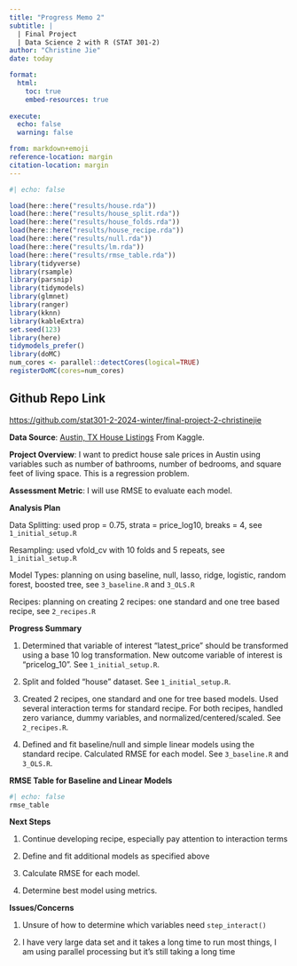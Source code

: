 ```yaml
---
title: "Progress Memo 2"
subtitle: |
  | Final Project 
  | Data Science 2 with R (STAT 301-2)
author: "Christine Jie"
date: today

format:
  html:
    toc: true
    embed-resources: true
    
execute:
  echo: false
  warning: false

from: markdown+emoji 
reference-location: margin
citation-location: margin
---
```

```r
#| echo: false

load(here::here("results/house.rda"))
load(here::here("results/house_split.rda"))
load(here::here("results/house_folds.rda"))
load(here::here("results/house_recipe.rda"))
load(here::here("results/null.rda"))
load(here::here("results/lm.rda"))
load(here::here("results/rmse_table.rda"))
library(tidyverse)
library(rsample)
library(parsnip)
library(tidymodels)
library(glmnet)
library(ranger)
library(kknn)
library(kableExtra)
set.seed(123)
library(here)
tidymodels_prefer()
library(doMC)
num_cores <- parallel::detectCores(logical=TRUE)
registerDoMC(cores=num_cores)
```




::: {.callout-tip icon=false}

## Github Repo Link

[https://github.com/stat301-2-2024-winter/final-project-2-christinejie](https://github.com/stat301-2-2024-winter/final-project-2-christinejie)

:::

**Data Source**: [Austin, TX House Listings](https://www.kaggle.com/datasets/ericpierce/austinhousingprices)
From Kaggle. 

**Project Overview**: I want to predict house sale prices in Austin using variables such as number of bathrooms, number of bedrooms, and square feet of living space. This is a regression problem. 

**Assessment Metric**: I will use RMSE to evaluate each model. 

**Analysis Plan**

Data Splitting: used prop = 0.75, strata = price_log10, breaks = 4, see `1_initial_setup.R`

Resampling: used vfold_cv with 10 folds and 5 repeats, see `1_initial_setup.R`

Model Types: planning on using baseline, null, lasso, ridge, logistic, random forest, boosted tree, see `3_baseline.R` and `3_OLS.R`

Recipes: planning on creating 2 recipes: one standard and one tree based recipe, 
see `2_recipes.R`

**Progress Summary**

1) Determined that variable of interest "latest_price" should be transformed using a base 10 log transformation. New outcome variable of interest is "pricelog_10". See `1_initial_setup.R`. 

2) Split and folded "house" dataset. See `1_initial_setup.R`. 

3) Created 2 recipes, one standard and one for tree based models. Used several interaction terms for standard recipe. For both recipes, handled zero variance, dummy variables, and normalized/centered/scaled. See `2_recipes.R`. 

4) Defined and fit baseline/null and simple linear models using the standard recipe. Calculated RMSE for each model. See `3_baseline.R` and `3_OLS.R`. 

**RMSE Table for Baseline and Linear Models**
```r
#| echo: false
rmse_table
```


**Next Steps**

1) Continue developing recipe, especially pay attention to interaction terms 

2) Define and fit additional models as specified above 

3) Calculate RMSE for each model. 

4) Determine best model using metrics. 

**Issues/Concerns**

1) Unsure of how to determine which variables need `step_interact()`

2) I have very large data set and it takes a long time to run most things, I am using parallel processing but it's still taking a long time 


